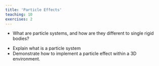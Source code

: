 ```yaml
---
title: 'Particle Effects'
teaching: 10
exercises: 2
---
```


:::::::::::::::::::::::::::::::::::::: questions 

- What are particle systems, and how are they different to single rigid bodies?

::::::::::::::::::::::::::::::::::::::::::::::::

::::::::::::::::::::::::::::::::::::: objectives

- Explain what is a particle system
- Demonstrate how to implement a particle effect within a 3D environment.

::::::::::::::::::::::::::::::::::::::::::::::::

